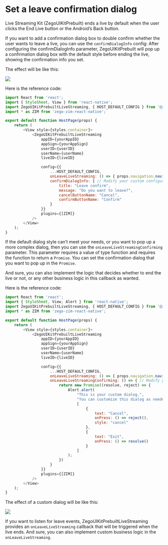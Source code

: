 # Set a leave confirmation dialog

Live Streaming Kit (ZegoUIKitPrebuilt) ends a live by default when the user clicks the End Live button or the Android’s Back button.

If you want to add a confirmation dialog box to double confirm whether the user wants to leave a live, you can use the `confirmDialogInfo` config: After configuring the confirmDialogInfo parameter, ZegoUIKitPrebuilt will pop up a confirmation dialog box with the default style before ending the live, showing the confirmation info you set.

The effect will be like this:

<Frame width="30%" height="auto" caption="">
  <img src="https://storage.zego.im/sdk-doc/Pics/ZegoUIKit/live/live_confirm.gif" />
</Frame> 

Here is the reference code:

```js
import React from 'react';
import { StyleSheet, View } from 'react-native';
import ZegoUIKitPrebuiltLiveStreaming, { HOST_DEFAULT_CONFIG } from '@zegocloud/zego-uikit-prebuilt-live-streaming-rn';
import * as ZIM from 'zego-zim-react-native';

export default function HostPage(props) {
    return (
        <View style={styles.container}>
            <ZegoUIKitPrebuiltLiveStreaming
                appID={yourAppID}
                appSign={yourAppSign}
                userID={userID}
                userName={userName}
                liveID={liveID}

                config={{
                    ...HOST_DEFAULT_CONFIG,
                    onLeaveLiveStreaming: () => { props.navigation.navigate('HomePage') },
                    confirmDialogInfo: { // Modify your custom configurations here.
                        title: "Leave confirm",
                        message: "Do you want to leave?",
                        cancelButtonName: "Cancel",
                        confirmButtonName: "Confirm"
                    }
                }}
                plugins={[ZIM]}
            />
        </View>
    );
}
```

If the default dialog style can’t meet your needs, or you want to pop up a more complex dialog, then you can use the `onLeaveLiveStreamingConfirming` parameter. This parameter requires a value of type function and requires the function to return a `Promise`. You can set the confirmation dialog that you want to pop up in the `Promise`.

And sure, you can also implement the logic that decides whether to end the live or not, or any other business logic in this callback as wanted.

Here is the reference code:

```js
import React from 'react';
import { StyleSheet, View, Alert } from 'react-native';
import ZegoUIKitPrebuiltLiveStreaming, { HOST_DEFAULT_CONFIG } from '@zegocloud/zego-uikit-prebuilt-live-streaming-rn';
import * as ZIM from 'zego-zim-react-native';

export default function HostPage(props) {
    return (
        <View style={styles.container}>
            <ZegoUIKitPrebuiltLiveStreaming
                appID={yourAppID}
                appSign={yourAppSign}
                userID={userID}
                userName={userName}
                liveID={liveID}

                config={{
                    ...HOST_DEFAULT_CONFIG,
                    onLeaveLiveStreaming: () => { props.navigation.navigate('HomePage') },
                    onLeaveLiveStreamingConfirming: () => { // Modify your custom configurations here.
                        return new Promise((resolve, reject) => {
                            Alert.alert(
                                "This is your custom dialog.",
                                "You can customize this dialog as needed.",
                                [
                                    {
                                        text: "Cancel",
                                        onPress: () => reject(),
                                        style: "cancel"
                                    },
                                    {
                                        text: "Exit",
                                        onPress: () => resolve()
                                    }
                                ]
                            );
                        })
                    }
                }}
                plugins={[ZIM]}
            />
        </View>
    );
}
```

The effect of a custom dialog will be like this: 

<Frame width="30%" height="auto" caption="">
  <img src="https://storage.zego.im/sdk-doc/Pics/ZegoUIKit/live/live_custom_confirm.gif" />
</Frame> 

If you want to listen for leave events,  ZegoUIKitPrebuiltLiveStreaming provides an `onLeaveLiveStreaming` callback that will be triggered when the live ends. And sure, you can also implement custom business logic in the `onLeaveLiveStreaming`.
